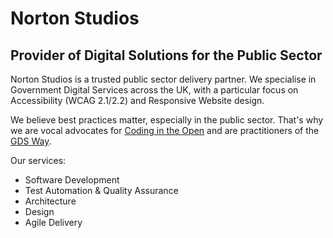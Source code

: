 # Norton Studios

## Provider of Digital Solutions for the Public Sector

Norton Studios is a trusted public sector delivery partner. We specialise in Government Digital Services across the UK, with a particular focus on Accessibility (WCAG 2.1/2.2) and Responsive Website design.

We believe best practices matter, especially in the public sector. That's why we are vocal advocates for [Coding in the Open](https://www.gov.uk/service-manual/service-standard/point-12-make-new-source-code-open) and are practitioners of the [GDS Way](https://gds-way.digital.cabinet-office.gov.uk/standards/programming-languages.html#programming-languages).

Our services:

- Software Development
- Test Automation & Quality Assurance
- Architecture
- Design
- Agile Delivery
